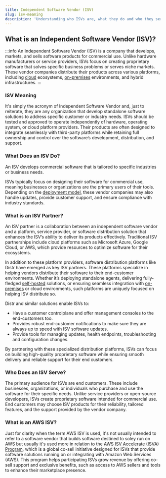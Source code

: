 ```yaml
---
title: Independent Software Vendor (ISV)
slug: isv-meaning
description: 'Understanding who ISVs are, what they do and who they serve.'
---
```



## What is an Independent Software Vendor (ISV)?

:::info
An Independent Software Vendor (ISV) is a company that develops, markets, and sells software products for commercial use. Unlike hardware manufacturers or service providers, ISVs focus on creating proprietary software that solves specific business problems or serves niche markets. These vendor companies distribute their products across various platforms, including [cloud](/glossary/saas-definition/) ecosystems, [on-premises](/glossary/on-premises-definition/) environments, and hybrid infrastructures.
:::

### ISV Meaning

It's simply the acronym of Independent Software Vendor and, just to reiterate, they are any organization that develop standalone software solutions to address specific customer or industry needs. ISVs should be tested and approved to operate independently of hardware, operating system, or cloud platform providers. Their products are often designed to integrate seamlessly with third-party platforms while retaining full ownership and control over the software’s development, distribution, and support.

### What Does an ISV Do?

An ISV develops commercial software that is tailored to specific industries or business needs.

ISVs typically focus on designing their software for commercial use, meaning businesses or organizations are the primary users of their tools. Depending on the [deployment model](/blog/self-managed-vs-cloud-vs-byoc/), these vendor companies may also handle updates, provide customer support, and ensure compliance with industry standards.

### What is an ISV Partner?

An ISV partner is a collaboration between an independent software vendor and a platform, service provider, or software distribution solution that enhances the ISV’s ability to deliver its products effectively. Traditional ISV partnerships include cloud platforms such as Microsoft Azure, Google Cloud, or AWS, which provide resources to optimize software for their ecosystems.

In addition to these platform providers, software distribution platforms like Distr have emerged as key ISV partners. These platforms specialize in helping vendors distribute their software to their end-customer environments. Whether it’s deploying standalone agents, delivering fully-fledged [self-hosted](/glossary/self-managed-software/) solutions, or ensuring seamless integration with [on-premises](/glossary/on-premises-definition/) or cloud environments, such platforms are uniquely focused on helping ISV distribute so.

Distr and similar solutions enable ISVs to:

- Have a customer controlplane and offer management consoles to the end-customers too.
- Provides robust end-customer notifications to make sure they are always up to speed with ISV software updates.
- Provide tools for managing updates, health endpoints, troubleshooting and configuration changes.

By partnering with these specialized distribution platforms, ISVs can focus on building high-quality proprietary software while ensuring smooth delivery and reliable support for their end customers.

### Who Does an ISV Serve?

The primary audience for ISVs are end customers. These include businesses, organizations, or individuals who purchase and use the software for their specific needs. Unlike service providers or open-source developers, ISVs create proprietary software intended for commercial use. End customers may choose ISV products for their reliability, tailored features, and the support provided by the vendor company.

### What is an AWS ISV?

Just for clarity when the term AWS ISV is used, it's not usually intended to refer to a software vendor that builds software destined to soley run on AWS but usually it's used more in relation to the [AWS ISV Accelerate (ISVA) Program](https://aws.amazon.com/partners/programs/isv-accelerate/), which is a global co-sell initiative designed for ISVs that provide software solutions running on or integrating with Amazon Web Services (AWS). This program helps participating ISVs grow revenue by offering co-sell support and exclusive benefits, such as access to AWS sellers and tools to enhance their marketplace presence.

<DefaultCTA />

